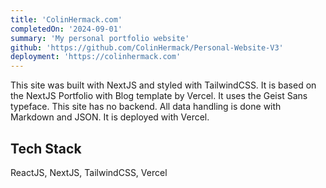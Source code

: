 ```yaml
---
title: 'ColinHermack.com'
completedOn: '2024-09-01'
summary: 'My personal portfolio website'
github: 'https://github.com/ColinHermack/Personal-Website-V3'
deployment: 'https://colinhermack.com'
---
```


This site was built with NextJS and styled with TailwindCSS. It is based on the NextJS Portfolio with Blog template
by Vercel. It uses the Geist Sans typeface. This site has no backend. All data handling is done with Markdown and JSON.
It is deployed with Vercel.

## Tech Stack
ReactJS, NextJS, TailwindCSS, Vercel